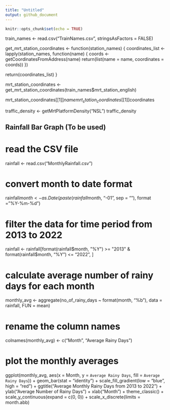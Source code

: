 ```yaml
---
title: "Untitled"
output: github_document
---
```


```r
knitr::opts_chunk$set(echo = TRUE)
```

train_names <- read.csv("TrainNames.csv", stringsAsFactors = FALSE)

get_mrt_station_coordinates <- function(station_names) {
  coordinates_list <- lapply(station_names, function(name) {
    coords <- getCoordinatesFromAddress(name)
    return(list(name = name, coordinates = coords))
  })
  
  return(coordinates_list)
}

mrt_station_coordinates <- get_mrt_station_coordinates(train_names$mrt_station_english)

mrt_station_coordinates[[1]]$name
mrt_station_coordinates[[1]]$coordinates



traffic_density <- getMrtPlatformDensity("NSL")
traffic_density




## Rainfall Bar Graph (To be used) 

# read the CSV file
rainfall <- read.csv("MonthlyRainfall.csv")

# convert month to date format
rainfall$month <- as.Date(paste(rainfall$month, "-01", sep = ""), format = "%Y-%m-%d")

# filter the data for time period from 2013 to 2022
rainfall <- rainfall[format(rainfall$month, "%Y") >= "2013" & format(rainfall$month, "%Y") <= "2022", ]

# calculate average number of rainy days for each month
monthly_avg <- aggregate(no_of_rainy_days ~ format(month, "%b"), data = rainfall, FUN = mean)

# rename the column names
colnames(monthly_avg) <- c("Month", "Average Rainy Days")

# plot the monthly averages
ggplot(monthly_avg, aes(x = Month, y = `Average Rainy Days`, fill = `Average Rainy Days`)) + 
  geom_bar(stat = "identity") +
  scale_fill_gradient(low = "blue", high = "red") +
  ggtitle("Average Monthly Rainy Days from 2013 to 2022") +
  ylab("Average Number of Rainy Days") +
  xlab("Month") +
  theme_classic() +
  scale_y_continuous(expand = c(0, 0)) +
  scale_x_discrete(limits = month.abb)





